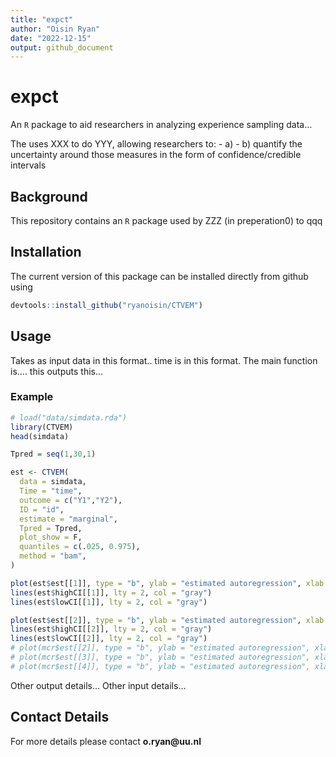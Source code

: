 ```yaml
---
title: "expct"
author: "Oisin Ryan"
date: "2022-12-15"
output: github_document
---
```


# expct

An `R` package to aid researchers in analyzing experience sampling data...

The uses XXX to do YYY, allowing researchers to:
  - a) 
  - b) quantify the uncertainty around those measures in the form of confidence/credible intervals 
  
## Background
This repository contains an `R` package used by ZZZ (in preperation0) to qqq

## Installation
The current version of this package can be installed directly from github using
```r
devtools::install_github("ryanoisin/CTVEM")
```

## Usage
Takes as input data in this format.. time is in this format. The main function is.... this outputs this...

### Example

```r
# load("data/simdata.rda")
library(CTVEM)
head(simdata)

```

```r
Tpred = seq(1,30,1)

est <- CTVEM(
  data = simdata,
  Time = "time",
  outcome = c("Y1","Y2"),
  ID = "id",
  estimate = "marginal",
  Tpred = Tpred,
  plot_show = F,
  quantiles = c(.025, 0.975),
  method = "bam",
)

plot(est$est[[1]], type = "b", ylab = "estimated autoregression", xlab = "time diff", main = "Autoregression X1")
lines(est$highCI[[1]], lty = 2, col = "gray")
lines(est$lowCI[[1]], lty = 2, col = "gray")

plot(est$est[[2]], type = "b", ylab = "estimated autoregression", xlab = "time diff", main = "Cross-Regression X2 on X1")
lines(est$highCI[[2]], lty = 2, col = "gray")
lines(est$lowCI[[2]], lty = 2, col = "gray")
# plot(mcr$est[[2]], type = "b", ylab = "estimated autoregression", xlab = "time diff", main = "Cross-Regresion")
# plot(mcr$est[[3]], type = "b", ylab = "estimated autoregression", xlab = "time diff", main = "Autoregression X1")
# plot(mcr$est[[4]], type = "b", ylab = "estimated autoregression", xlab = "time diff", main = "Autoregression X1")
```

Other output details... Other input details...


## Contact Details

For more details please contact **o.ryan@uu.nl**
